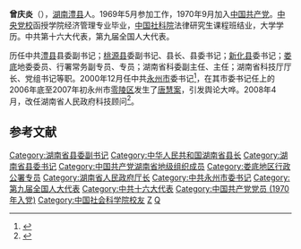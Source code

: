 '''曾庆炎'''（{{bd|1949年|10月||catIdx=Z曾}}），[[湖南|湖南]][[澧县|澧县]]人。1969年5月参加工作，1970年9月加入[[中国共产党|中国共产党]]。[[中央党校|中央党校]]函授学院经济管理专业毕业，[[中国社科院|中国社科院]]法律研究生课程班结业，大学学历。中共第十六大代表，第九届全国人大代表。

历任中共[[澧县|澧县]]县委副书记；[[桃源县|桃源县]]委副书记、县长、县委书记；[[新化县|新化县]]委书记；[[娄底|娄底]]地委委员、行署常务副专员、专员；湖南省科委副主任、主任；湖南省科技厅厅长、党组书记等职。2000年12月任中共[[永州市|永州市]]委书记<ref>{{Cite web |url=http://www.xinhuanet.com/chinanews/2006-10/27/content_8365337.htm |title=存档副本 |access-date=2012-01-04 |archive-date=2016-03-04 |archive-url=https://web.archive.org/web/20160304192804/http://www.xinhuanet.com/chinanews/2006-10/27/content_8365337.htm |dead-url=no }}</ref>，在其市委书记任上的2006年底至2007年初永州市[[零陵区|零陵区]]发生了[[唐慧案|唐慧案]]，引发舆论大哗。2008年4月，改任湖南省人民政府科技顾问<ref>{{cite web |url=http://www.hunan.gov.cn/zfld/szfld/zqy/ |title=存档副本 |accessdate=2012-01-04 |deadurl=yes |archiveurl=https://web.archive.org/web/20080602183836/http://www.hunan.gov.cn/zfld/szfld/zqy/ |archivedate=2008-06-02 }}</ref>。

==参考文献==
{{Reflist}}

{{start box}}
{{s-ppo|cpc}}
{{s-before|[[邹金鷟|邹金鷟]]}}
{{s-title|[[中国共产党永州市委员会|中国共产党永州市委员会]]书记|2000年12月-2008年3月}} 
{{s-after|[[黄天锡|黄天锡]]}}
{{s-before|[[杜远明|杜远明]]}}
{{s-title|[[中国共产党新化县委员会|中国共产党新化县委员会]]书记|1992年3月-1993年12月}} 
{{s-after|[[赵协卿|赵协卿]]}}
{{s-before|[[何星浦|何星浦]]}}
{{s-title|[[中国共产党桃源县委员会|中国共产党桃源县委员会]]书记|1988年5月-1991年9月}} 
{{s-after|[[彭晋镛|彭晋镛]]}}
{{s-gov|prc}}
{{s-before|新设机构}}
{{s-title|[[湖南省科学技术厅|湖南省科学技术厅]]厅长|2000年4月-2000年12月}} 
{{s-after|[[季益贵|季益贵]]}}
{{s-before|[[张寅南|张寅南]]}}
{{s-title|[[湖南省科学技术委员会|湖南省科学技术委员会]]主任|1998年2月-2000年4月}} 
{{s-after|机构撤销}}
{{s-before|[[赵世荣|赵世荣]]}}
{{s-title|[[娄底地区行政公署|娄底地区行政公署]]专员|1995年4月-1998年2月}} 
{{s-after|[[陈润儿|陈润儿]]}}
{{s-before|[[魏国超|魏国超]]}}
{{s-title|[[桃源县人民政府|桃源县人民政府]]县长|1986年7月-1991年9月}} 
{{s-after|[[卜功富|卜功富]]}}
{{end box}}
{{DEFAULTSORT:Z}}
[[Category:湖南省县委副书记|Category:湖南省县委副书记]]
[[Category:中华人民共和国湖南省县长|Category:中华人民共和国湖南省县长]]
[[Category:湖南省县委书记|Category:湖南省县委书记]]
[[Category:中国共产党湖南省地级组织成员|Category:中国共产党湖南省地级组织成员]]
[[Category:娄底地区行政公署专员|Category:娄底地区行政公署专员]]
[[Category:湖南省人民政府厅长|Category:湖南省人民政府厅长]]
[[Category:中共永州市委书记|Category:中共永州市委书记]]
[[Category:第九届全国人大代表|Category:第九届全国人大代表]]
[[Category:中共十六大代表|Category:中共十六大代表]]
[[Category:中国共产党党员_(1970年入党)|Category:中国共产党党员 (1970年入党)]]
[[Category:中国社会科学院校友|Category:中国社会科学院校友]]
[[Category:澧县人|Z]]
[[Category:曾姓|Q]]